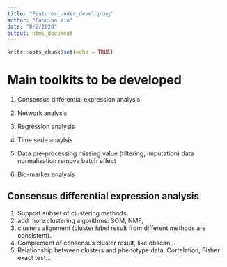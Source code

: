 ```yaml
---
title: "Features_under_developing"
author: "Fanqian Yin"
date: "8/2/2020"
output: html_document
---
```


```r
knitr::opts_chunk$set(echo = TRUE)
```

# Main toolkits to be developed

1. Consensus differential expression analysis

2. Network analysis

3. Regression analysis

4. Time serie anaylsis

5. Data pre-processing
   missing value (filtering, imputation)
   data normalization
   remove batch effect
   
6. Bio-marker analysis

## Consensus differential expression analysis

1. Support subset of clustering methods
2. add more clustering algorithms: SOM, NMF, 
3. clusters alignment (cluster label result from different methods are consistent).
4. Complement of consensus cluster result, like dbscan...
5. Relationship between clusters and phenotype data. Correlation, Fisher exact test...
